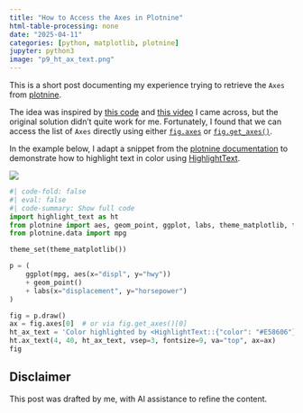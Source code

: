 ```yaml
---
title: "How to Access the Axes in Plotnine"
html-table-processing: none
date: "2025-04-11"
categories: [python, matplotlib, plotnine]
jupyter: python3
image: "p9_ht_ax_text.png"
---
```


This is a short post documenting my experience trying to retrieve the `Axes` from [plotnine](https://plotnine.org/).

The idea was inspired by [this code](https://github.com/nrennie/2024-plotnine-contest) and [this video](https://www.youtube.com/watch?v=NBGJuaBF2rc) I came across, but the original solution didn’t quite work for me. Fortunately, I found that we can access the list of `Axes` directly using either [`fig.axes`](https://matplotlib.org/stable/api/_as_gen/matplotlib.figure.Figure.axes.html) or [`fig.get_axes()`](https://matplotlib.org/stable/api/_as_gen/matplotlib.figure.Figure.get_axes.html#matplotlib.figure.Figure.get_axes).

In the example below, I adapt a snippet from the [plotnine documentation](https://plotnine.org/reference/geom_smooth.html#examples) to demonstrate how to highlight text in color using [HighlightText](https://github.com/znstrider/highlight_text).

![](p9_ht_ax_text.png){fig-align="center" fig-alt="plotnine used in combination with HighlightText"}

```python
#| code-fold: false
#| eval: false
#| code-summary: Show full code
import highlight_text as ht
from plotnine import aes, geom_point, ggplot, labs, theme_matplotlib, theme_set
from plotnine.data import mpg

theme_set(theme_matplotlib())

p = (
    ggplot(mpg, aes(x="displ", y="hwy"))
    + geom_point()
    + labs(x="displacement", y="horsepower")
)

fig = p.draw()
ax = fig.axes[0]  # or via fig.get_axes()[0]
ht_ax_text = 'Color highlighted by <HighlightText::{"color": "#E58606"}>'
ht.ax_text(4, 40, ht_ax_text, vsep=3, fontsize=9, va="top", ax=ax)
fig
```


::: {.callout-warning}
# Disclaimer
This post was drafted by me, with AI assistance to refine the content.
::: 